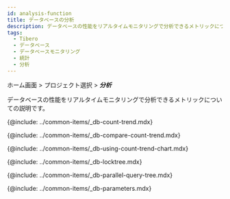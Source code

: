 ```yaml
---
id: analysis-function
title: データベースの分析
description: データベースの性能をリアルタイムモニタリングで分析できるメトリックについての説明です。
tags:
  - Tibero
  - データベース
  - データベースモニタリング
  - 統計
  - 分析
---
```


ホーム画面 > プロジェクト選択 > **_分析_**

データベースの性能をリアルタイムモニタリングで分析できるメトリックについての説明です。

{@include: ../common-items/_db-count-trend.mdx} 

{@include: ../common-items/_db-compare-count-trend.mdx}

{@include: ../common-items/_db-using-count-trend-chart.mdx}

{@include: ../common-items/_db-locktree.mdx}

<!-- mysql, mriadb 지원 -->

<!-- {@include: ../common-items/_db-deadlock.mdx}-->

<!-- oracle, tibero -->

{@include: ../common-items/_db-parallel-query-tree.mdx}

{@include: ../common-items/_db-parameters.mdx} 
